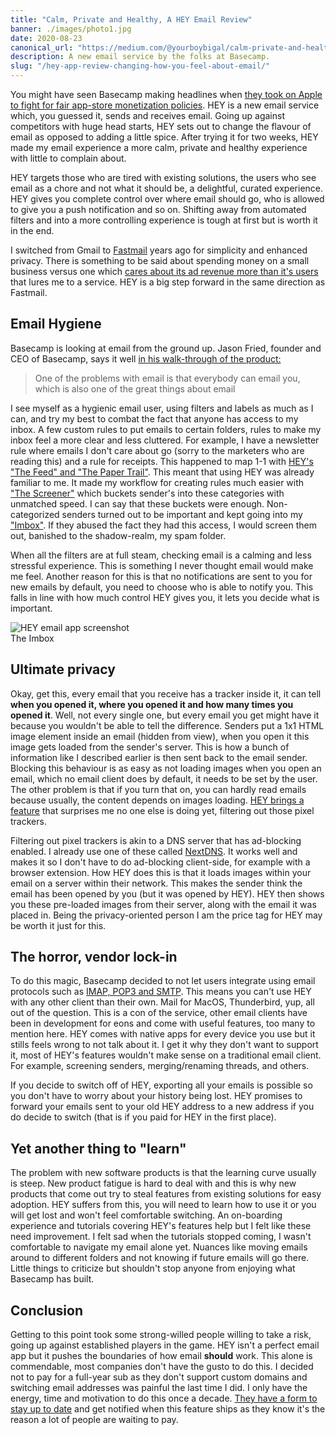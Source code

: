 ```yaml
---
title: "Calm, Private and Healthy, A HEY Email Review"
banner: ./images/photo1.jpg
date: 2020-08-23
canonical_url: "https://medium.com/@yourboybigal/calm-private-and-healthy-a-hey-email-review-b26d13f5a220"
description: A new email service by the folks at Basecamp.
slug: "/hey-app-review-changing-how-you-feel-about-email/"
---
```


You might have seen Basecamp making headlines when [they took on Apple to fight for fair app-store monetization policies](https://www.theverge.com/2020/6/18/21296180/apple-hey-email-app-basecamp-rejection-response-controversy-antitrust-regulation). HEY is a new email service which, you guessed it, sends and receives email. Going up against competitors with huge head starts, HEY sets out to change the flavour of email as opposed to adding a little spice. After trying it for two weeks, HEY made my email experience a more calm, private and healthy experience with little to complain about.

HEY targets those who are tired with existing solutions, the users who see email as a chore and not what it should be, a delightful, curated experience. HEY gives you complete control over where email should go, who is allowed to give you a push notification and so on. Shifting away from automated filters and into a more controlling experience is tough at first but is worth it in the end.

I switched from Gmail to [Fastmail](https://www.fastmail.com) years ago for simplicity and enhanced privacy. There is something to be said about spending money on a small business versus one which [cares about its ad revenue more than it's users](https://techcrunch.com/2020/01/23/squint-and-youll-click-it/) that lures me to a service. HEY is a big step forward in the same direction as Fastmail.

## Email Hygiene

Basecamp is looking at email from the ground up. Jason Fried, founder and CEO of Basecamp, says it well [in his walk-through of the product:](https://youtu.be/UCeYTysLyGI?t=44)

> One of the problems with email is that everybody can email you, which is also one of the great things about email

I see myself as a hygienic email user, using filters and labels as much as I can, and try my best to combat the fact that anyone has access to my inbox. A few custom rules to put emails to certain folders, rules to make my inbox feel a more clear and less cluttered. For example, I have a newsletter rule where emails I don't care about go (sorry to the marketers who are reading this) and a rule for receipts. This happened to map 1-1 with [HEY's "The Feed" and "The Paper Trail"](https://hey.com/how-it-works). This meant that using HEY was already familiar to me. It made my workflow for creating rules much easier with ["The Screener"](https://hey.com/how-it-works) which buckets sender's into these categories with unmatched speed. I can say that these buckets were enough. Non-categorized senders turned out to be important and kept going into my ["Imbox"](https://hey.com/features/the-imbox/). If they abused the fact they had this access, I would screen them out, banished to the shadow-realm, my spam folder.

When all the filters are at full steam, checking email is a calming and less stressful experience. This is something I never thought email would make me feel. Another reason for this is that no notifications are sent to you for new emails by default, you need to choose who is able to notify you. This falls in line with how much control HEY gives you, it lets you decide what is important.

<div class="Image__Medium">
  <img
    src="https://res.cloudinary.com/dscgr6mcw/image/upload/v1595858961/hey-email-post/preview-imbox-508814e250e89a00b534371089a2310ff7d89796fbaa17d199bf8ae1f44ab114.jpg"
    alt="HEY email app screenshot"
  />
  <figcaption>The Imbox</figcaption>
</div>

## Ultimate privacy

Okay, get this, every email that you receive has a tracker inside it, it can tell **when you opened it, where you opened it and how many times you opened it**. Well, not every single one, but every email you get might have it because you wouldn't be able to tell the difference. Senders put a 1x1 HTML image element inside an email (hidden from view), when you open it this image gets loaded from the sender's server. This is how a bunch of information like I described earlier is then sent back to the email sender. Blocking this behaviour is as easy as not loading images when you open an email, which no email client does by default, it needs to be set by the user. The other problem is that if you turn that on, you can hardly read emails because usually, the content depends on images loading. [HEY brings a feature](https://hey.com/features/spy-pixel-blocker/) that surprises me no one else is doing yet, filtering out those pixel trackers.

Filtering out pixel trackers is akin to a DNS server that has ad-blocking enabled. I already use one of these called [NextDNS](https://nextdns.io/). It works well and makes it so I don't have to do ad-blocking client-side, for example with a browser extension. How HEY does this is that it loads images within your email on a server within their network. This makes the sender think the email has been opened by you (but it was opened by HEY). HEY then shows you these pre-loaded images from their server, along with the email it was placed in. Being the privacy-oriented person I am the price tag for HEY may be worth it just for this.

## The horror, vendor lock-in

To do this magic, Basecamp decided to not let users integrate using email protocols such as [IMAP, POP3 and SMTP](https://www.emailaddressmanager.com/tips/protocol.html). This means you can't use HEY with any other client than their own. Mail for MacOS, Thunderbird, yup, all out of the question. This is a con of the service, other email clients have been in development for eons and come with useful features, too many to mention here. HEY comes with native apps for every device you use but it stills feels wrong to not talk about it. I get it why they don't want to support it, most of HEY's features wouldn't make sense on a traditional email client. For example, screening senders, merging/renaming threads, and others.

If you decide to switch off of HEY, exporting all your emails is possible so you don't have to worry about your history being lost. HEY promises to forward your emails sent to your old HEY address to a new address if you do decide to switch (that is if you paid for HEY in the first place).

## Yet another thing to "learn"

The problem with new software products is that the learning curve usually is steep. New product fatigue is hard to deal with and this is why new products that come out try to steal features from existing solutions for easy adoption. HEY suffers from this, you will need to learn how to use it or you will get lost and won't feel comfortable switching. An on-boarding experience and tutorials covering HEY's features help but I felt like these need improvement. I felt sad when the tutorials stopped coming, I wasn't comfortable to navigate my email alone yet. Nuances like moving emails around to different folders and not knowing if future emails will go there. Little things to criticize but shouldn't stop anyone from enjoying what Basecamp has built.

## Conclusion

Getting to this point took some strong-willed people willing to take a risk, going up against established players in the game. HEY isn't a perfect email app but it pushes the boundaries of how email **should** work. This alone is commendable, most companies don't have the gusto to do this. I decided not to pay for a full-year sub as they don't support custom domains and switching email addresses was painful the last time I did. I only have the energy, time and motivation to do this once a decade. [They have a form to stay up to date](https://hey.com/custom-domains/) and get notified when this feature ships as they know it's the reason a lot of people are waiting to pay.
